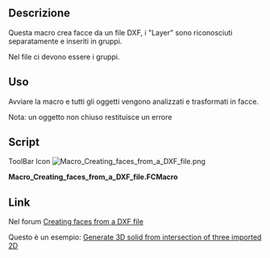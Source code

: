 <languages/>
{{Macro/it
|Name=Creating faces from a DXF file
|Icon=Macro_Creating_faces_from_a_DXF_file.png
|Translate=Facce da DXF
|Description=Questa macro crea delle facce dai file DXF.
|Author=shoogen
|Version=1.0
|Date=2014-10-29
|FCVersion=Tutte versione
|Download=[https://www.freecadweb.org/wiki/images/0/03/Macro_Creating_faces_from_a_DXF_file.png Icona per la ToolBar]}}

==Descrizione==
Questa macro crea facce da un file DXF, i "Layer" sono riconosciuti separatamente e inseriti in gruppi.

Nel file ci devono essere i gruppi.

==Uso==
Avviare la macro e tutti gli oggetti vengono analizzati e trasformati in facce.

Nota: un oggetto non chiuso restituisce un errore

==Script==

ToolBar Icon [[Image:Macro_Creating_faces_from_a_DXF_file.png]]

'''Macro_Creating_faces_from_a_DXF_file.FCMacro'''

{{MacroCode|code=
import FreeCAD,Part,OpenSCAD2Dgeom
doc = App.ActiveDocument
for group in doc.findObjects('App::DocumentObjectGroup'):
    try:
        edges=sum((obj.Shape.Edges for obj in group.Group \
                if hasattr(obj,'Shape')),[])
        face = OpenSCAD2Dgeom.edgestofaces(edges)
        faceobj = doc.addObject('Part::Feature','face_%s' % group.Name)
        faceobj.Label = 'face_%s' % group.Label
        faceobj.Shape = face
    except Part.OCCError: # Exception: # 
        FreeCAD.Console.PrintError('Error in Group %s (%s)' % (group.Name,group.Label)+"\n")
}}

==Link==
Nel forum [http://forum.freecadweb.org/viewtopic.php?f=3&t=8144 Creating faces from a DXF file]

Questo è un esempio: [http://forum.freecadweb.org/viewtopic.php?f=3&t=8280&p=67863#p67840 Generate 3D solid from intersection of three imported 2D]
{{clear}}